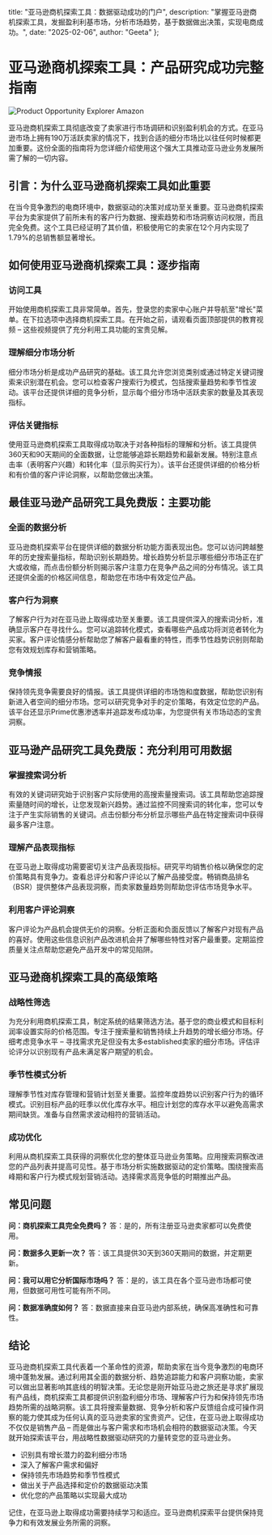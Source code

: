   title: "亚马逊商机探索工具：数据驱动成功的门户",
  description: "掌握亚马逊商机探索工具，发掘盈利利基市场，分析市场趋势，基于数据做出决策，实现电商成功。",
  date: "2025-02-06",
  author: "Geeta"
};

# 亚马逊商机探索工具：产品研究成功完整指南

![Product Opportunity Explorer Amazon](/images/blog/product-opportunity-explorer-amazon.jpeg)

亚马逊商机探索工具彻底改变了卖家进行市场调研和识别盈利机会的方式。在亚马逊市场上拥有190万活跃卖家的情况下，找到合适的细分市场比以往任何时候都更加重要。这份全面的指南将为您详细介绍使用这个强大工具推动亚马逊业务发展所需了解的一切内容。

## 引言：为什么亚马逊商机探索工具如此重要

在当今竞争激烈的电商环境中，数据驱动的决策对成功至关重要。亚马逊商机探索平台为卖家提供了前所未有的客户行为数据、搜索趋势和市场洞察访问权限，而且完全免费。这个工具已经证明了其价值，积极使用它的卖家在12个月内实现了1.79%的总销售额显著增长。

## 如何使用亚马逊商机探索工具：逐步指南

### 访问工具
开始使用商机探索工具非常简单。首先，登录您的卖家中心账户并导航至"增长"菜单。在下拉选项中选择商机探索工具。在开始之前，请观看页面顶部提供的教育视频 – 这些视频提供了充分利用工具功能的宝贵见解。

### 理解细分市场分析
细分市场分析是成功产品研究的基础。该工具允许您浏览类别或通过特定关键词搜索来识别潜在机会。您可以检查客户搜索行为模式，包括搜索量趋势和季节性波动。该平台还提供详细的竞争分析，显示每个细分市场中活跃卖家的数量及其表现指标。

### 评估关键指标
使用亚马逊商机探索工具取得成功取决于对各种指标的理解和分析。该工具提供360天和90天期间的全面数据，让您能够追踪长期趋势和最新发展。特别注意点击率（表明客户兴趣）和转化率（显示购买行为）。该平台还提供详细的价格分析和有价值的客户评论洞察，以帮助您做出决策。

## 最佳亚马逊产品研究工具免费版：主要功能

### 全面的数据分析
亚马逊商机探索平台在提供详细的数据分析功能方面表现出色。您可以访问跨越整年的历史搜索量指标，帮助识别长期趋势。增长趋势分析显示哪些细分市场正在扩大或收缩，而点击份额分析则揭示客户注意力在竞争产品之间的分布情况。该工具还提供全面的价格区间信息，帮助您在市场中有效定位产品。

### 客户行为洞察
了解客户行为对在亚马逊上取得成功至关重要。该工具提供深入的搜索词分析，准确显示客户在寻找什么。您可以追踪转化模式，查看哪些产品成功将浏览者转化为买家。客户评论情感分析帮助您了解客户最看重的特性，而季节性趋势识别则帮助您有效规划库存和营销策略。

### 竞争情报
保持领先竞争需要良好的情报。该工具提供详细的市场饱和度数据，帮助您识别有新进入者空间的细分市场。您可以研究竞争对手的定价策略，有效定位您的产品。该平台还显示Prime优惠渗透率并追踪发布成功率，为您提供有关市场动态的宝贵洞察。

## 亚马逊产品研究工具免费版：充分利用可用数据

### 掌握搜索词分析
有效的关键词研究始于识别客户实际使用的高搜索量搜索词。该工具帮助您追踪搜索量随时间的增长，让您发现新兴趋势。通过监控不同搜索词的转化率，您可以专注于产生实际销售的关键词。点击份额分布分析显示哪些产品在特定搜索词中获得最多客户注意。

### 理解产品表现指标
在亚马逊上取得成功需要密切关注产品表现指标。研究平均销售价格以确保您的定价策略具有竞争力。查看总评分和客户评论以了解产品接受度。畅销商品排名（BSR）提供整体产品表现洞察，而卖家数量趋势则帮助您评估市场竞争水平。

### 利用客户评论洞察
客户评论为产品机会提供无价的洞察。分析正面和负面反馈以了解客户对现有产品的喜好。使用这些信息识别产品改进机会并了解哪些特性对客户最重要。定期监控质量关注点帮助您避免产品开发中的常见陷阱。

## 亚马逊商机探索工具的高级策略

### 战略性筛选
为充分利用商机探索工具，制定系统的结果筛选方法。基于您的商业模式和目标利润率设置实际的价格范围。专注于搜索量和销售持续上升趋势的增长细分市场。仔细考虑竞争水平 – 寻找需求充足但没有太多established卖家的细分市场。评估评论评分以识别现有产品未满足客户期望的机会。

### 季节性模式分析
理解季节性对库存管理和营销计划至关重要。监控年度趋势以识别客户行为的循环模式。识别目标产品的旺季以优化库存水平。相应计划您的库存水平以避免高需求期间缺货。准备与自然需求波动相符的营销活动。

### 成功优化
利用从商机探索工具获得的洞察优化您的整体亚马逊业务策略。应用搜索洞察改进您的产品列表并提高可见性。基于市场分析实施数据驱动的定价策略。围绕搜索高峰期和客户行为模式规划营销活动。选择需求高竞争低的时期推出产品。

## 常见问题

**问：商机探索工具完全免费吗？**
答：是的，所有注册亚马逊卖家都可以免费使用。

**问：数据多久更新一次？**
答：该工具提供30天到360天期间的数据，并定期更新。

**问：我可以用它分析国际市场吗？**
答：是的，该工具在各个亚马逊市场都可使用，但数据可用性可能有所不同。

**问：数据准确度如何？**
答：数据直接来自亚马逊内部系统，确保高准确性和可靠性。

## 结论

亚马逊商机探索工具代表着一个革命性的资源，帮助卖家在当今竞争激烈的电商环境中蓬勃发展。通过利用其全面的数据分析、趋势追踪能力和客户洞察功能，卖家可以做出显著影响其底线的明智决策。无论您是刚开始亚马逊之旅还是寻求扩展现有产品线，商机探索工具都提供识别盈利细分市场、理解客户行为和保持领先市场趋势所需的战略洞察。该工具将搜索量数据、竞争分析和客户反馈组合成可操作洞察的能力使其成为任何认真的亚马逊卖家的宝贵资产。记住，在亚马逊上取得成功不仅仅是销售产品 – 而是做出与客户需求和市场机会相符的数据驱动决策。今天就开始探索该平台，用战略性数据驱动研究的力量转变您的亚马逊业务。

- 识别具有增长潜力的盈利细分市场
- 深入了解客户需求和偏好
- 保持领先市场趋势和季节性模式
- 做出关于产品选择和定价的数据驱动决策
- 优化您的产品策略以实现最大成功

记住，在亚马逊上取得成功需要持续学习和适应。亚马逊商机探索平台提供保持竞争力和有效发展业务所需的洞察。
